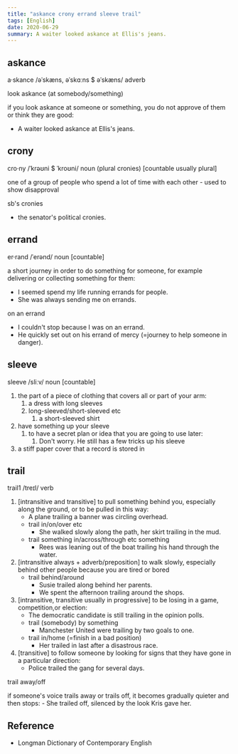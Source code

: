 ```yaml
---
title: "askance crony errand sleeve trail"
tags: [English]
date: 2020-06-29
summary: A waiter looked askance at Ellis's jeans.
---
```


## askance

a·skance /əˈskæns, əˈskɑːns $ əˈskæns/ adverb

look askance (at somebody/something)

if you look askance at someone or something, you do not approve of them or think
they are good:

- A waiter looked askance at Ellis's jeans.

## crony

cro·ny /ˈkrəʊni $ ˈkroʊni/ noun (plural cronies) [countable usually plural]

one of a group of people who spend a lot of time with each other - used to show
disapproval

sb's cronies

- the senator's political cronies.

## errand

er·rand /ˈerənd/ noun [countable]

a short journey in order to do something for someone, for example delivering or
collecting something for them:

- I seemed spend my life running errands for people.
- She was always sending me on errands.

on an errand

- I couldn't stop because I was on an errand.
- He quickly set out on his errand of mercy (=journey to help someone in danger).

## sleeve

sleeve /sliːv/ noun [countable]

1. the part of a piece of clothing that covers all or part of your arm:
   1. a dress with long sleeves
   2. long-sleeved/short-sleeved etc
      1. a short-sleeved shirt
2. have something up your sleeve
   1. to have a secret plan or idea that you are going to use later:
      1. Don't worry. He still has a few tricks up his sleeve
3. a stiff paper cover that a record is stored in

## trail

trail1 /treɪl/ verb

1. [intransitive and transitive] to pull something behind you, especially along
   the ground, or to be pulled in this way:
    - A plane trailing a banner was circling overhead.
    - trail in/on/over etc
      - She walked slowly along the path, her skirt trailing in the mud.
    - trail something in/across/through etc something
      - Rees was leaning out of the boat trailing his hand through the water.
2. [intransitive always + adverb/preposition] to walk slowly, especially behind
   other people because you are tired or bored
    - trail behind/around
      - Susie trailed along behind her parents.
      - We spent the afternoon trailing around the shops.
3. [intransitive, transitive usually in progressive] to be losing in a game,
   competition,or election:
    - The democratic candidate is still trailing in the opinion polls.
    - trail (somebody) by something
      - Manchester United were trailing by two goals to one.
    - trail in/home (=finish in a bad position)
      - Her trailed in last after a disastrous race.
4. [transitive] to follow someone by looking for signs that they have gone in a
   particular direction:
    - Police trailed the gang for several days.

trail away/off

if someone's voice trails away or trails off, it becomes gradually quieter and
then stops:
    - She trailed off, silenced by the look Kris gave her.

## Reference

- Longman Dictionary of Contemporary English